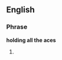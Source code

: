 ==English==

===Phrase===
'''holding all the aces'''

# {{present participle of|[[hold all the aces]]}}